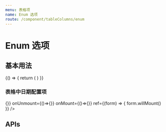 ```yaml
---
menu: 表格项
name: Enum 选项
route: /component/tableColumns/enum
---
```



# Enum 选项

## 基本用法

<Playground>
  {() => {
    return (
      <Aenum
        value={'info'}
      />
    )
  }}
</Playground>


### 表格中日期配置项

<Playground>
  <Table
    data={
        {
        0:[{ enum: 'test' }]
        }
      }
    config={
      {
        primary: 'index',
        columns:[
          {
            field: 'enum',
            label: '选项-无参数默认值',
            type: 'Aenum',
            valueType: "string",
            defaultValue: "暂无数据",
            multiple: {type: "array"},
            options:{
              from: 'manual',
              data: {
                key: 1,
                label: '1',
                extra:[]
              }
            }
          },
          {
            field: 'enum',
            label: '选项-标准值',
            multiple: true,
            type: 'Aenum'
          },
          {
            field: 'enum',
            label: '选项-定义颜色与字体',
            type: 'Aenum',
            format: "YYYY-MM",
            style: {
              color: "green",
              fontSize: 16
            }
          },
          {
            field: 'enum',
            label: '选项-定义前缀与后缀',
            type: 'Aenum',
            defaultValue: ['暂无数据'],
            style: {
              prefix: '开始：',
              postfix: 'end'
            }
          }
        ]
      }
    }
    step={0}
    onSubmit={()=>{}}
    onUnmount={()=>{}}
    onMount={()=>{}}
    ref={(form) => {
      form.willMount()
    }}
  />
</Playground>

## APIs

 <Props of={PropsType} />